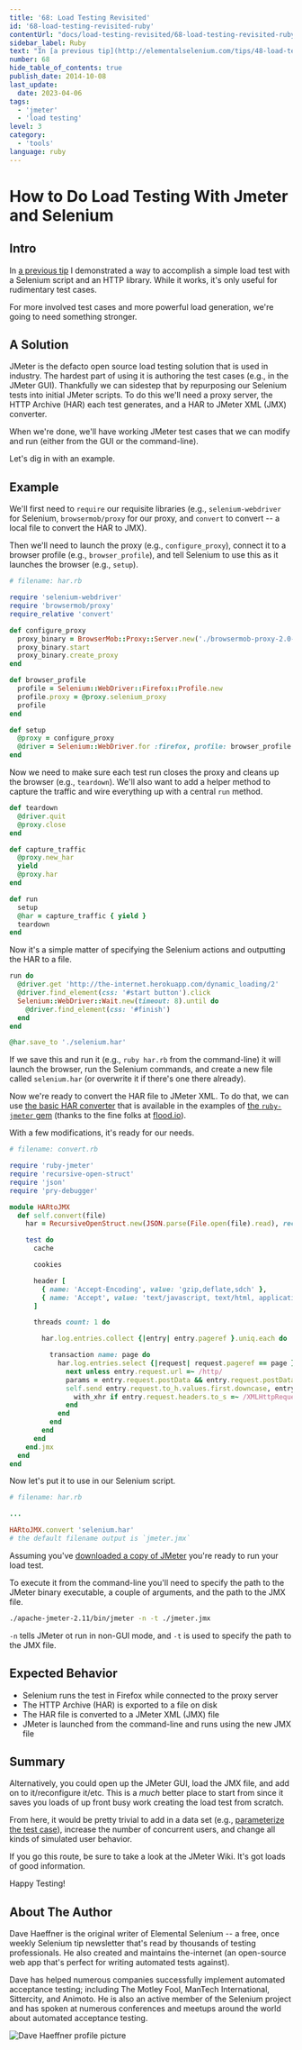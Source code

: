 ```yaml
---
title: '68: Load Testing Revisited'
id: '68-load-testing-revisited-ruby'
contentUrl: "docs/load-testing-revisited/68-load-testing-revisited-ruby"
sidebar_label: Ruby
text: "In [a previous tip](http://elementalselenium.com/tips/48-load-testing) I demonstrated a way to accomplish a simple load test with a Selenium script and an HTTP library. While it works, it's only useful for rudimentary test cases. For more involved test cases and more powerful load generation, we're going to need something stronger."
number: 68
hide_table_of_contents: true
publish_date: 2014-10-08
last_update:
  date: 2023-04-06
tags:
  - 'jmeter'
  - 'load testing'
level: 3
category:
  - 'tools'
language: ruby
---
```


# How to Do Load Testing With Jmeter and Selenium

## Intro

In [a previous tip](http://elementalselenium.com/tips/48-load-testing) I demonstrated a way to accomplish a simple load test with a Selenium script and an HTTP library. While it works, it's only useful for rudimentary test cases.

For more involved test cases and more powerful load generation, we're going to need something stronger.

## A Solution

JMeter is the defacto open source load testing solution that is used in industry. The hardest part of using it is authoring the test cases (e.g., in the JMeter GUI). Thankfully we can sidestep that by repurposing our Selenium tests into initial JMeter scripts. To do this we'll need a proxy server, the HTTP Archive (HAR) each test generates, and a HAR to JMeter XML (JMX) converter.

When we're done, we'll have working JMeter test cases that we can modify and run (either from the GUI or the command-line).

Let's dig in with an example.

## Example

We'll first need to `require` our requisite libraries (e.g., `selenium-webdriver` for Selenium, `browsermob/proxy` for our proxy, and `convert` to convert -- a local file to convert the HAR to JMX).

Then we'll need to launch the proxy (e.g., `configure_proxy`), connect it to a browser profile (e.g., `browser_profile`), and tell Selenium to use this as it launches the browser (e.g., `setup`).

```ruby
# filename: har.rb

require 'selenium-webdriver'
require 'browsermob/proxy'
require_relative 'convert'

def configure_proxy
  proxy_binary = BrowserMob::Proxy::Server.new('./browsermob-proxy-2.0-beta-9/bin/browsermob-proxy')
  proxy_binary.start
  proxy_binary.create_proxy
end

def browser_profile
  profile = Selenium::WebDriver::Firefox::Profile.new
  profile.proxy = @proxy.selenium_proxy
  profile
end

def setup
  @proxy = configure_proxy
  @driver = Selenium::WebDriver.for :firefox, profile: browser_profile
end
```

Now we need to make sure each test run closes the proxy and cleans up the browser (e.g., `teardown`). We'll also want to add a helper method to capture the traffic and wire everything up with a central `run` method.

```ruby
def teardown
  @driver.quit
  @proxy.close
end

def capture_traffic
  @proxy.new_har
  yield
  @proxy.har
end

def run
  setup
  @har = capture_traffic { yield }
  teardown
end
```

Now it's a simple matter of specifying the Selenium actions and outputting the HAR to a file.

```ruby
run do
  @driver.get 'http://the-internet.herokuapp.com/dynamic_loading/2'
  @driver.find_element(css: '#start button').click
  Selenium::WebDriver::Wait.new(timeout: 8).until do
    @driver.find_element(css: '#finish')
  end
end

@har.save_to './selenium.har'
```

If we save this and run it (e.g., `ruby har.rb` from the command-line) it will launch the browser, run the Selenium commands, and create a new file called `selenium.har` (or overwrite it if there's one there already).

Now we're ready to convert the HAR file to JMeter XML. To do that, we can use [the basic HAR converter](https://github.com/flood-io/ruby-jmeter/blob/master/examples/basic_har.rb) that is available in the examples of [the `ruby-jmeter` gem](https://github.com/flood-io/ruby-jmeter) (thanks to the fine folks at [flood.io](https://flood.io/)).

With a few modifications, it's ready for our needs.

```ruby
# filename: convert.rb

require 'ruby-jmeter'
require 'recursive-open-struct'
require 'json'
require 'pry-debugger'

module HARtoJMX
  def self.convert(file)
    har = RecursiveOpenStruct.new(JSON.parse(File.open(file).read), recurse_over_arrays: true)

    test do
      cache

      cookies

      header [
        { name: 'Accept-Encoding', value: 'gzip,deflate,sdch' },
        { name: 'Accept', value: 'text/javascript, text/html, application/xml, text/xml, */*' }
      ]

      threads count: 1 do

        har.log.entries.collect {|entry| entry.pageref }.uniq.each do |page|

          transaction name: page do
            har.log.entries.select {|request| request.pageref == page }.each do |entry|
              next unless entry.request.url =~ /http/
              params = entry.request.postData && entry.request.postData.params.collect {|param| [param.name, param.value] }.flatten
              self.send entry.request.to_h.values.first.downcase, entry.request.url, fill_in: Hash[*params] do
                with_xhr if entry.request.headers.to_s =~ /XMLHttpRequest/
              end
            end
          end
        end
      end
    end.jmx
  end
end
```

Now let's put it to use in our Selenium script.

```ruby
# filename: har.rb

...

HARtoJMX.convert 'selenium.har'
# the default filename output is `jmeter.jmx`
```

Assuming you've [downloaded a copy of JMeter](http://jmeter.apache.org/download_jmeter.cgi) you're ready to run your load test.

To execute it from the command-line you'll need to specify the path to the JMeter binary executable, a couple of arguments, and the path to the JMX file.

```sh
./apache-jmeter-2.11/bin/jmeter -n -t ./jmeter.jmx
```

`-n` tells JMeter ot run in non-GUI mode, and `-t` is used to specify the path to the JMX file.

## Expected Behavior

+ Selenium runs the test in Firefox while connected to the proxy server
+ The HTTP Archive (HAR) is exported to a file on disk
+ The HAR file is converted to a JMeter XML (JMX) file
+ JMeter is launched from the command-line and runs using the new JMX file

## Summary

Alternatively, you could open up the JMeter GUI, load the JMX file, and add on to it/reconfigure it/etc. This is a _much_ better place to start from since it saves you loads of up front busy work creating the load test from scratch.

From here, it would be pretty trivial to add in a data set (e.g., [parameterize the test case](https://wiki.apache.org/jmeter/JMeterFAQ#How_do_I_parameterize_my_JMeter_test_cases.3F)), increase the number of concurrent users, and change all kinds of simulated user behavior.

If you go this route, be sure to take a look at the JMeter Wiki. It's got loads of good information.

Happy Testing!

## About The Author

Dave Haeffner is the original writer of Elemental Selenium -- a free, once weekly Selenium tip newsletter that's read by thousands of testing professionals. He also created and maintains the-internet (an open-source web app that's perfect for writing automated tests against).

Dave has helped numerous companies successfully implement automated acceptance testing; including The Motley Fool, ManTech International, Sittercity, and Animoto. He is also an active member of the Selenium project and has spoken at numerous conferences and meetups around the world about automated acceptance testing.

![Dave Haeffner profile picture](/img/authors/dave-haeffner.jpeg#author-img 'a title')
